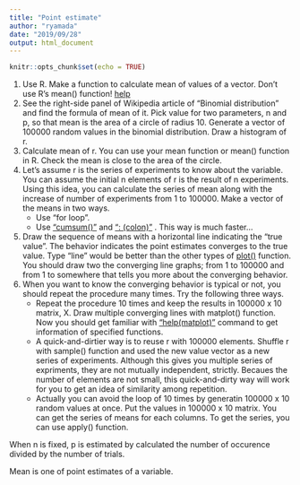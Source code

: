 ```yaml
---
title: "Point estimate"
author: "ryamada"
date: "2019/09/28"
output: html_document
---
```


```r
knitr::opts_chunk$set(echo = TRUE)
```

1. Use R. Make a function to calculate mean of values of a vector. Don't use R's mean() function! [help](https://swcarpentry.github.io/r-novice-inflammation/02-func-R/)
2. See the right-side panel of Wikipedia article of "Binomial distribution" and find the formula of mean of it. Pick value for two parameters, n and p, so that mean is the area of a circle of radius 10. Generate a vector of 100000 random values in the binomial distribution. Draw a histogram of r.
3. Calculate mean of r. You can use your mean function or mean() function in R. Check the mean is close to the area of the circle.
4. Let's assume r is the series of experiments to know about the variable. You can assume the initial n elements of r is the result of n experiments. Using this idea, you can calculate the series of mean along with the increase of number of experiments from 1 to 100000. Make a vector of the means in two ways.
    + Use "for loop".
    + Use ["cumsum()"](https://www.r-bloggers.com/two-new-cumulative-sum-functions-2/) and [": (colon)"](https://stat.ethz.ch/R-manual/R-devel/library/base/html/Colon.html) . This way is much faster...
5. Draw the sequence of means with a horizontal line indicating the "true value". The behavior indicates the point estimates converges to the true value. Type "line" would be better than the other types of [plot()](https://www.rdocumentation.org/packages/graphics/versions/3.6.1/topics/plot) function. You should draw two the converging line graphs; from 1 to 100000 and from 1 to somewhere that tells you more about the converging behavior.
6. When you want to know the converging behavior is typical or not, you should repeat the procedure many times. Try the following three ways.
    + Repeat the procedure 10 times and keep the results in 100000 x 10 matrix, X. Draw multiple converging lines with matplot() function. Now you should get familiar with ["help(matplot)"](https://www.r-project.org/help.html) command to get information of specified functions.
    + A quick-and-dirtier way is to reuse r with 100000 elements. Shuffle r with sample() function and used the new value vector as a new series of experiments. Although this gives you multiple series of expriments, they are not mutually independent, strictly. Becaues the number of elements are not small, this quick-and-dirty way will work for you to get an idea of similarity among repetition.
    + Actually you can avoid the loop of 10 times by generatin 100000 x 10 random values at once. Put the values in 100000 x 10 matrix. You can get the series of means for each columns. To get the series, you can use apply() function.


When n is fixed, p is estimated by calculated the number of occurence divided by the number of trials. 

Mean is one of point estimates of a variable.
